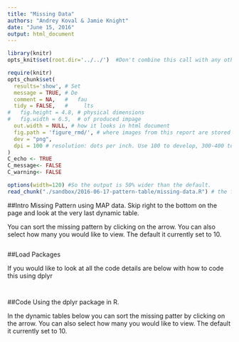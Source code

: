 ```yaml
---
title: "Missing Data"
authors: "Andrey Koval & Jamie Knight"
date: "June 15, 2016"
output: html_document
---  
```

<!-- for more options study http://rmarkdown.rstudio.com/html_document_format.html  -->
<!-- The report is produced from
REPOSITORY: MAP
BRANCH: the-name-of-the-branch
PATH: ../Reports/
-->

<!--  Set the working directory to the repository's base directory; this assumes the report is nested inside of only one directory.-->
```r
library(knitr)
opts_knit$set(root.dir='../../')  #Don't combine this call with any other chunk -especially one that uses file paths.
```

<!-- Set the report-wide options, and point to the external script file. -->
```r
require(knitr)
opts_chunk$set(
  results='show', # Set
  message = TRUE, # De
  comment = NA,   #   fau
  tidy = FALSE,   #     lts
#   fig.height = 4.8, # physical dimensions
#   fig.width = 6.5,  # of produced impage
  out.width = NULL, # how it looks in html document
  fig.path = 'figure_rmd/', # where images from this report are stored
  dev = "png",
  dpi = 100 # resolution: dots per inch. Use 100 to develop, 300-400 to print. adjust
)
C_echo <- TRUE
C_message<- FALSE
C_warning<- FALSE

options(width=120) #So the output is 50% wider than the default.
read_chunk("./sandbox/2016-06-17-pattern-table/missing-data.R") # the file to which knitr calls for the chunks
```

##Intro
Missing Pattern using MAP data.
Skip right to the bottom on the page and look at the very last dynamic table.

You can sort the missing pattern by clicking on the arrow.
You can also select how many you would like to view. The default it currently set to 10.

```r
```

##Load Packages

If you would like to look at all the code details are below with how to code this using dplyr
```r
```


```r
```

##Code
Using the dplyr package in R.

In the dynamic tables below you can sort the missing patter by clicking on the arrow.
You can also select how many you would like to view. The default it currently set to 10.

```r
```



